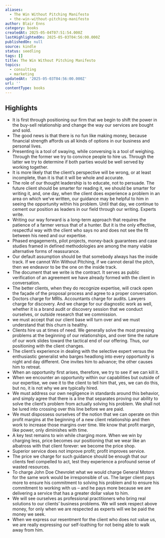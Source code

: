 ```yaml
---
aliases:
  - The Win Without Pitching Manifesto
  - the-win-without-pitching-manifesto
author: Blair Enns
category: books
createdAt: 2025-05-04T07:51:54.000Z
lastHighlightedOn: 2025-05-03T04:56:00.000Z
publishedOn: null
source: kindle
status: seedling
tags: []
title: The Win Without Pitching Manifesto
topics:
  - consulting
  - marketing
updatedAt: '2025-05-03T04:56:00.000Z'
url: ''
contentType: books
---
```

## Highlights

- It is first through positioning our firm that we begin to shift the power in the buy-sell relationship and change the way our services are bought and sold.
- The good news is that there is no fun like making money, because financial strength affords us all kinds of options in our business and personal lives.
- Presenting is a tool of swaying, while conversing is a tool of weighing. Through the former we try to convince people to hire us. Through the latter we try to determine if both parties would be well served by working together.
- It is more likely that the client’s perspective will be wrong, or at least incomplete, than it is that it will be whole and accurate.
- The role of our thought leadership is to educate, not to persuade. The future client should be smarter for reading it, we should be smarter for writing it, and, one day, when the client does experience a problem in an area on which we’ve written, our guidance may be helpful to him in seeing the opportunity within his problem. Until that day, we continue to cement our position as leaders in our field through our writing. Experts write.
- Writing our way forward is a long-term approach that requires the patience of a farmer versus that of a hunter. But it is the only effective, respectful way with the client who says no and does not see the fit between his need and our expertise.
- Phased engagements, pilot projects, money-back guarantees and case studies framed in defined methodologies are among the many viable alternative forms of reassurance.
- Our default assumption should be that somebody always has the inside track. If we cannot Win Without Pitching, if we cannot derail the pitch, then we endeavor to be the one on the inside track.
- The document that we write is the contract. It serves as public verification of an agreement we have already formed with the client in conversation.
- The better clients, when they do recognize expertise, will crack open the façade of the proposal process and agree to a proper conversation.
- Doctors charge for MRIs. Accountants charge for audits. Lawyers charge for discovery. And we charge for our diagnostic work as well, whether it is a brand audit or discovery session that we conduct ourselves, or outside research that we commission.
- we must accept that our client base will turn over and we must understand that this churn is healthy.
- Clients hire us at times of need. We generally solve the most pressing problems at the beginning of our relationships, and over time the nature of our work slides toward the tactical end of our offering. Thus, our positioning with the client changes.
- The client’s experience in dealing with the selective expert versus the enthusiastic generalist who barges headlong into every opportunity is night and day different. One invites him to advance; the other causes him to retreat.
- When an opportunity first arises, therefore, we try to see if we can kill it.
- When we encounter an opportunity within our capabilities but outside of our expertise, we owe it to the client to tell him that, yes, we can do this, but no, it is not why we are typically hired.
- We must address our own negligence in standards around this behavior, and simply agree that there is a line that separates proving our ability to solve the client’s problem from actually solving his problem. We shall not be lured into crossing over this line before we are paid.
- We must dispossess ourselves of the notion that we can operate on thin profit margins at the beginning of a new client relationship and then work to increase those margins over time. We know that profit margin, like power, only diminishes with time.
- A key test remains to win while charging more. When we win by charging less, price becomes our positioning that we wear like an albatross with that client forever: we become the price shop.
- Superior service does not improve profit; profit improves service.
- The price we charge for such guidance should be enough that our clients feel compelled to act, lest they experience a profound sense of wasted resources.
- To charge John Doe Chevrolet what we would charge General Motors for the same work would be irresponsible of us. The larger client pays more to ensure his commitment to solving his problem and to ensure his commitment to working with us – and he pays more because we are delivering a service that has a greater dollar value to him.
- We will see ourselves as professional practitioners who bring real solutions to our clients’ business problems. We will seek respect above money, for only when we are respected as experts will we be paid the money we seek.
- When we express our resentment for the client who does not value us, we are really expressing our self-loathing for not being able to walk away from him.
